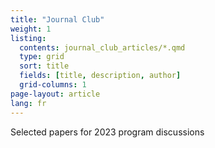```yaml
---
title: "Journal Club"
weight: 1
listing:
  contents: journal_club_articles/*.qmd
  type: grid
  sort: title
  fields: [title, description, author]
  grid-columns: 1
page-layout: article
lang: fr
---
```


Selected papers for 2023 program discussions
